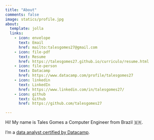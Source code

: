```yaml
---
title: "About"
comments: false
image: statics/profile.jpg
about:
  template: jolla
  links:
    - icon: envelope
      text: Email
      href: mailto:talesgomes27@gmail.com
    - icon: file-pdf
      text: Resume
      href: https://talesgomes27.github.io/curriculo/resume.html  
    - icon: file-person
      text: Datacamp
      href: https://www.datacamp.com/profile/talesgomes27  
    - icon: linkedin
      text: LinkedIn
      href: https://www.linkedin.com/in/talesgomes27/
    - icon: github
      text: Github
      href: https://github.com/talesgomes27

---
```



::: {#hero-heading}
Hi!
My name is Tales Gomes a Computer Engineer from Brazil 🇧🇷.

I'm a [data analyst certified by Datacamp](https://www.datacamp.com/certificate/DA0010574268485).
:::